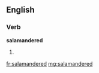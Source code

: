 ==English==

===Verb===
'''salamandered'''

# {{past of|salamander}}

[[fr:salamandered]]
[[mg:salamandered]]